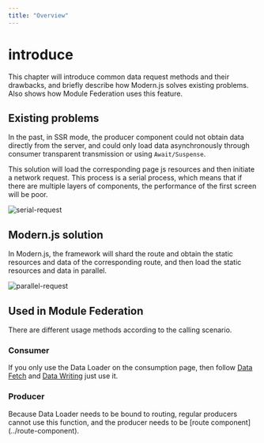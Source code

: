 ```yaml
---
title: "Overview"
---
```


# introduce

This chapter will introduce common data request methods and their drawbacks, and briefly describe how Modern.js solves existing problems. Also shows how Module Federation uses this feature.

## Existing problems

In the past, in SSR mode, the producer component could not obtain data directly from the server, and could only load data asynchronously through consumer transparent transmission or using `Await/Suspense`.

This solution will load the corresponding page js resources and then initiate a network request. This process is a serial process, which means that if there are multiple layers of components, the performance of the first screen will be poor.

![serial-request](@public/practice/modernjs/serial-request.jpeg)

## Modern.js solution

In Modern.js, the framework will shard the route and obtain the static resources and data of the corresponding route, and then load the static resources and data in parallel.

![parallel-request](@public/practice/modernjs/parallel-request.jpeg)

## Used in Module Federation

There are different usage methods according to the calling scenario.

### Consumer

If you only use the Data Loader on the consumption page, then follow [Data Fetch](https://modernjs.dev/en/guides/basic-features/data/data-fetch.html) and [Data Writing](https://modernjs.dev/en/guides/basic-features/data/data-write.html) just use it.

### Producer

Because Data Loader needs to be bound to routing, regular producers cannot use this function, and the producer needs to be [route component] (../route-component).
